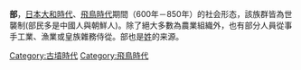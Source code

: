 {{See also|部民制}}
'''部'''，[[日本|日本]][[大和時代|大和時代]]、[[飛鳥時代|飛鳥時代]]期間（600年－850年）的社会形态，該族群皆為世襲制(部民多是中國人與朝鮮人)。除了絕大多數為農業組織外，也有部分人員從事手工業、漁業或皇族雜務侍從。部也是[[姓|姓]]的来源。
{{Ethnic-group-stub}}
[[Category:古墳時代|Category:古墳時代]]
[[Category:飛鳥時代|Category:飛鳥時代]]